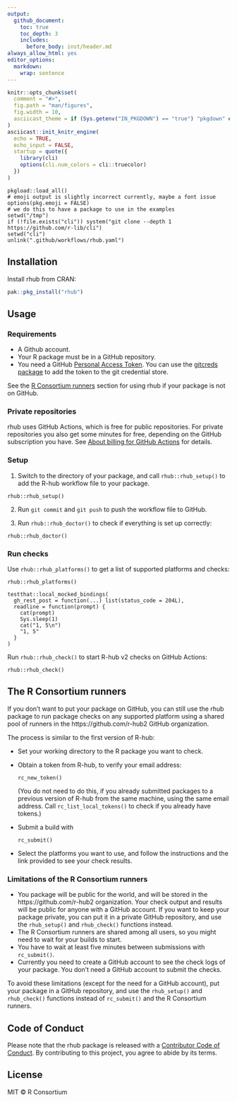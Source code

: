 ```yaml
---
output:
  github_document:
    toc: true
    toc_depth: 3
    includes:
      before_body: inst/header.md
always_allow_html: yes
editor_options:
  markdown:
    wrap: sentence
---
```


```r
knitr::opts_chunk$set(
  comment = "#>",
  fig.path = "man/figures",
  fig.width = 10,
  asciicast_theme = if (Sys.getenv("IN_PKGDOWN") == "true") "pkgdown" else "readme"
)
asciicast::init_knitr_engine(
  echo = TRUE,
  echo_input = FALSE,
  startup = quote({
    library(cli)
    options(cli.num_colors = cli::truecolor)
  })
)
```

```asciicast
pkgload::load_all()
# emoji output is slightly incorrect currently, maybe a font issue
options(pkg.emoji = FALSE)
# we do this to have a package to use in the examples
setwd("/tmp")
if (!file.exists("cli")) system("git clone --depth 1 https://github.com/r-lib/cli")
setwd("cli")
unlink(".github/workflows/rhub.yaml")
```

## Installation

Install rhub from CRAN:

```r
pak::pkg_install("rhub")
```

## Usage

### Requirements

- A Github account.
- Your R package must be in a GitHub repository.
- You need a GitHub [Personal Access Token](https://docs.github.com/en/authentication/keeping-your-account-and-data-secure/creating-a-personal-access-token).
  You can use the [gitcreds package](https://gitcreds.r-lib.org/) to add
  the token to the git credential store.

See the [R Consortium runners](#the-r-consortium-runners) section for
using rhub if your package is not on GitHub.

### Private repositories

rhub uses GitHub Actions, which is free for public repositories.
For private repositories you also get some minutes for free, depending on
the GitHub subscription you have. See
[About billing for GitHub Actions](https://docs.github.com/en/billing/managing-billing-for-github-actions/about-billing-for-github-actions) for details.

### Setup

1. Switch to the directory of your package, and call `rhub::rhub_setup()` to
  add the R-hub workflow file to your package.
```asciicast
rhub::rhub_setup()
```

2. Run `git commit` and `git push` to push the workflow file to GitHub.

3. Run `rhub::rhub_doctor()` to check if everything is set up correctly:
```asciicast
rhub::rhub_doctor()
```

### Run checks

Use `rhub::rhub_platforms()` to get a list of supported platforms and checks:
```asciicast
rhub::rhub_platforms()
```

```asciicast
testthat::local_mocked_bindings(
  gh_rest_post = function(...) list(status_code = 204L),
  readline = function(prompt) {
    cat(prompt)
    Sys.sleep(1)
    cat("1, 5\n")
    "1, 5"
  }
)
```

Run `rhub::rhub_check()` to start R-hub v2 checks on GitHub Actions:
```asciicast
rhub::rhub_check()
```

## The R Consortium runners

If you don't want to put your package on GitHub, you can still use the
rhub package to run package checks on any supported platform using a
shared pool of runners in the https://github.com/r-hub2 GitHub
organization.

The process is similar to the first version of R-hub:

* Set your working directory to the R package you want to check.
* Obtain a token from R-hub, to verify your email address:
  ```
  rc_new_token()
  ```
  (You do not need to do this, if you already submitted packages to a
  previous version of R-hub from the same machine, using the same email
  address. Call `rc_list_local_tokens()` to check if you already have
  tokens.)
* Submit a build with
  ```
  rc_submit()
  ```
* Select the platforms you want to use, and follow the instructions and
  the link provided to see your check results.

### Limitations of the R Consortium runners

* You package will be public for the world, and will be stored in the
  https://github.com/r-hub2 organization. Your check output and results
  will be public for anyone with a GitHub account. If you want to keep
  your package private, you can put it in a private GitHub repository,
  and use the `rhub_setup()` and `rhub_check()` functions instead.
* The R Consortium runners are shared among all users, so you might need
  to wait for your builds to start.
* You have to wait at least five minutes between submissions with
  `rc_submit()`.
* Currently you need to create a GitHub account to see the check logs of
  your package. You don't need a GitHub account to submit the checks.

To avoid these limitations (except for the need for a GitHub account),
put your package in a GitHub repository, and use the `rhub_setup()` and
`rhub_check()` functions instead of `rc_submit()` and the R Consortium
runners.

## Code of Conduct

Please note that the rhub package is released with a
[Contributor Code of Conduct](https://r-hub.github.io/rhub/dev/CODE_OF_CONDUCT.html).
By contributing to this project, you agree to abide by its terms.

## License

MIT © R Consortium
